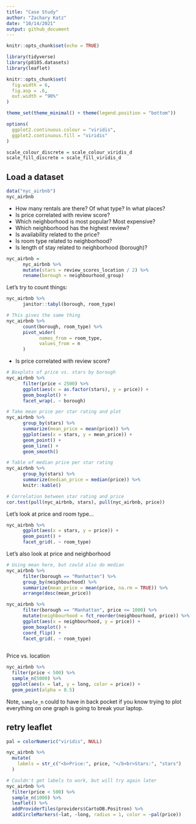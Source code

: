 ```yaml
---
title: "Case Study"
author: "Zachary Katz"
date: "10/14/2021"
output: github_document
---
```


```r
knitr::opts_chunk$set(echo = TRUE)

library(tidyverse)
library(p8105.datasets)
library(leaflet)

knitr::opts_chunk$set(
  fig.width = 6,
  fig.asp = .6,
  out.width = "90%"
)

theme_set(theme_minimal() + theme(legend.position = "bottom"))

options(
  ggplot2.continuous.colour = "viridis",
  ggplot2.continuous.fill = "viridis"
)

scale_colour_discrete = scale_colour_viridis_d
scale_fill_discrete = scale_fill_viridis_d
```

## Load a dataset

```r
data("nyc_airbnb")
nyc_airbnb
```

* How many rentals are there? Of what type? In what places?
* Is price correlated with review score?
* Which neighborhood is most popular? Most expensive?
* Which neighborhood has the highest review?
* Is availability related to the price?
* Is room type related to neighborhood?
* Is length of stay related to neighborhood (borough)?

```r
nyc_airbnb = 
      nyc_airbnb %>% 
      mutate(stars = review_scores_location / 2) %>% 
      rename(borough = neighbourhood_group)
```

Let's try to count things:

```r
nyc_airbnb %>% 
      janitor::tabyl(borough, room_type)

# This gives the same thing
nyc_airbnb %>% 
      count(borough, room_type) %>% 
      pivot_wider(
            names_from = room_type,
            values_from = n
      )
```

* Is price correlated with review score?

```r

# Boxplots of price vs. stars by borough
nyc_airbnb %>% 
      filter(price < 2500) %>% 
      ggplot(aes(x = as.factor(stars), y = price)) + 
      geom_boxplot() + 
      facet_wrap(. ~ borough)

# Take mean price per star rating and plot
nyc_airbnb %>% 
      group_by(stars) %>% 
      summarize(mean_price = mean(price)) %>% 
      ggplot(aes(x = stars, y = mean_price)) + 
      geom_point() + 
      geom_line() + 
      geom_smooth()

# Table of median price per star rating
nyc_airbnb %>% 
      group_by(stars) %>% 
      summarize(median_price = median(price)) %>% 
      knitr::kable()

# Correlation between star rating and price
cor.test(pull(nyc_airbnb, stars), pull(nyc_airbnb, price))
```

Let's look at price and room type...

```r
nyc_airbnb %>% 
      ggplot(aes(x = stars, y = price)) + 
      geom_point() + 
      facet_grid(. ~ room_type)
```

Let's also look at price and neighborhood

```r
# Using mean here, but could also do median
nyc_airbnb %>% 
      filter(borough == "Manhattan") %>% 
      group_by(neighbourhood) %>% 
      summarize(mean_price = mean(price, na.rm = TRUE)) %>% 
      arrange(desc(mean_price))

nyc_airbnb %>% 
      filter(borough == "Manhattan", price <= 1000) %>% 
      mutate(neighbourhood = fct_reorder(neighbourhood, price)) %>% 
      ggplot(aes(x = neighbourhood, y = price)) + 
      geom_boxplot() + 
      coord_flip() + 
      facet_grid(. ~ room_type)
      
```

Price vs. location

```r
nyc_airbnb %>% 
  filter(price < 500) %>% 
  sample_n(5000) %>% 
  ggplot(aes(x = lat, y = long, color = price)) + 
  geom_point(alpha = 0.5)
```

Note, `sample_n` could to have in back pocket if you know trying to plot everything on one graph is going to break your laptop.

## retry leaflet

```r
pal = colorNumeric("viridis", NULL)

nyc_airbnb %>% 
  mutate(
    labels = str_c("<b>Price:", price, "</b<br>Stars:", "stars")
  )

# Couldn't get labels to work, but will try again later
nyc_airbnb %>% 
  filter(price < 500) %>% 
  sample_n(1000) %>% 
  leaflet() %>% 
  addProviderTiles(providers$CartoDB.Positron) %>% 
  addCircleMarkers(~lat, ~long, radius = 1, color = ~pal(price))
```

